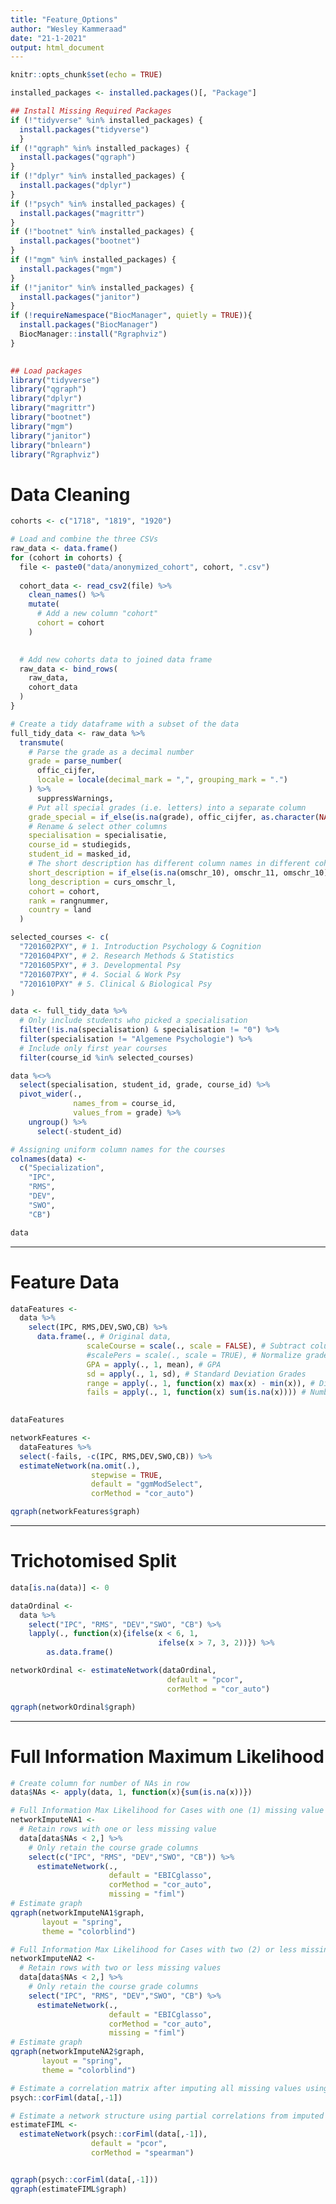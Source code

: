 ```yaml
---
title: "Feature_Options"
author: "Wesley Kammeraad"
date: "21-1-2021"
output: html_document
---
```


```r
knitr::opts_chunk$set(echo = TRUE)
```

```r
installed_packages <- installed.packages()[, "Package"]

## Install Missing Required Packages
if (!"tidyverse" %in% installed_packages) {
  install.packages("tidyverse")
  }
if (!"qgraph" %in% installed_packages) {
  install.packages("qgraph")
}
if (!"dplyr" %in% installed_packages) {
  install.packages("dplyr")
}
if (!"psych" %in% installed_packages) {
  install.packages("magrittr")
}
if (!"bootnet" %in% installed_packages) {
  install.packages("bootnet")
}
if (!"mgm" %in% installed_packages) {
  install.packages("mgm")
}
if (!"janitor" %in% installed_packages) {
  install.packages("janitor")
}
if (!requireNamespace("BiocManager", quietly = TRUE)){
  install.packages("BiocManager")
  BiocManager::install("Rgraphviz")
}
    

## Load packages
library("tidyverse")
library("qgraph")
library("dplyr")
library("magrittr")
library("bootnet")
library("mgm")
library("janitor")
library("bnlearn")
library("Rgraphviz")
```

# Data Cleaning

```r
cohorts <- c("1718", "1819", "1920")

# Load and combine the three CSVs
raw_data <- data.frame()
for (cohort in cohorts) {
  file <- paste0("data/anonymized_cohort", cohort, ".csv")
  
  cohort_data <- read_csv2(file) %>%
    clean_names() %>% 
    mutate(
      # Add a new column "cohort"
      cohort = cohort
    )

  
  # Add new cohorts data to joined data frame
  raw_data <- bind_rows(
    raw_data,
    cohort_data
  )
}
```

```r
# Create a tidy dataframe with a subset of the data
full_tidy_data <- raw_data %>% 
  transmute(
    # Parse the grade as a decimal number
    grade = parse_number(
      offic_cijfer,
      locale = locale(decimal_mark = ",", grouping_mark = ".")
    ) %>%
      suppressWarnings,
    # Put all special grades (i.e. letters) into a separate column
    grade_special = if_else(is.na(grade), offic_cijfer, as.character(NA)),
    # Rename & select other columns
    specialisation = specialisatie,
    course_id = studiegids,
    student_id = masked_id,
    # The short description has different column names in different cohorts
    short_description = if_else(is.na(omschr_10), omschr_11, omschr_10),
    long_description = curs_omschr_l,
    cohort = cohort,
    rank = rangnummer,
    country = land
  )
```

```r
selected_courses <- c(
  "7201602PXY", # 1. Introduction Psychology & Cognition
  "7201604PXY", # 2. Research Methods & Statistics
  "7201605PXY", # 3. Developmental Psy
  "7201607PXY", # 4. Social & Work Psy
  "7201610PXY" # 5. Clinical & Biological Psy
)

data <- full_tidy_data %>%
  # Only include students who picked a specialisation
  filter(!is.na(specialisation) & specialisation != "0") %>% 
  filter(specialisation != "Algemene Psychologie") %>% 
  # Include only first year courses
  filter(course_id %in% selected_courses)
```

```r
data %<>%
  select(specialisation, student_id, grade, course_id) %>%
  pivot_wider(.,
              names_from = course_id,
              values_from = grade) %>%
    ungroup() %>%
      select(-student_id)
```

```r
# Assigning uniform column names for the courses
colnames(data) <-
  c("Specialization",
    "IPC",
    "RMS",
    "DEV",
    "SWO",
    "CB")

data
```

---------------------------------------------------------------------------------------------------------------

# Feature Data 

```r
dataFeatures <- 
  data %>%  
    select(IPC, RMS,DEV,SWO,CB) %>%
      data.frame(., # Original data,
                 scaleCourse = scale(., scale = FALSE), # Subtract column mean from observation for all courses
                 #scalePers = scale(., scale = TRUE), # Normalize grades per person
                 GPA = apply(., 1, mean), # GPA
                 sd = apply(., 1, sd), # Standard Deviation Grades
                 range = apply(., 1, function(x) max(x) - min(x)), # Difference between max and min
                 fails = apply(., 1, function(x) sum(is.na(x)))) # Number of courses failed
                 

dataFeatures
```

```r
networkFeatures <- 
  dataFeatures %>%
  select(-fails, -c(IPC, RMS,DEV,SWO,CB)) %>% 
  estimateNetwork(na.omit(.),
                  stepwise = TRUE,
                  default = "ggmModSelect",
                  corMethod = "cor_auto")

qgraph(networkFeatures$graph)
```


---------------------------------------------------------------------------------------------------------------

# Trichotomised Split 

```r
data[is.na(data)] <- 0

dataOrdinal <- 
  data %>%
    select("IPC", "RMS", "DEV","SWO", "CB") %>% 
    lapply(., function(x){ifelse(x < 6, 1,
                                 ifelse(x > 7, 3, 2))}) %>%
        as.data.frame()

networkOrdinal <- estimateNetwork(dataOrdinal,
                                   default = "pcor",
                                   corMethod = "cor_auto")

qgraph(networkOrdinal$graph)
```

---------------------------------------------------------------------------------------------------------------

# Full Information Maximum Likelihood

```r
# Create column for number of NAs in row
data$NAs <- apply(data, 1, function(x){sum(is.na(x))})
```

```r
# Full Information Max Likelihood for Cases with one (1) missing value
networkImputeNA1 <- 
  # Retain rows with one or less missing value
  data[data$NAs < 2,] %>% 
    # Only retain the course grade columns
    select(c("IPC", "RMS", "DEV","SWO", "CB")) %>%  
      estimateNetwork(.,
                      default = "EBICglasso",
                      corMethod = "cor_auto",
                      missing = "fiml")
# Estimate graph
qgraph(networkImputeNA1$graph,
       layout = "spring",
       theme = "colorblind")
```
```r
# Full Information Max Likelihood for Cases with two (2) or less missing values
networkImputeNA2 <- 
  # Retain rows with two or less missing values
  data[data$NAs < 2,] %>% 
    # Only retain the course grade columns
    select("IPC", "RMS", "DEV","SWO", "CB") %>%  
      estimateNetwork(.,
                      default = "EBICglasso",
                      corMethod = "cor_auto",
                      missing = "fiml")
# Estimate graph
qgraph(networkImputeNA2$graph,
       layout = "spring",
       theme = "colorblind")
```

```r
# Estimate a correlation matrix after imputing all missing values using FIML
psych::corFiml(data[,-1])

# Estimate a network structure using partial correlations from imputed correlation matrix
estimateFIML <- 
  estimateNetwork(psych::corFiml(data[,-1]),
                  default = "pcor",
                  corMethod = "spearman")


qgraph(psych::corFiml(data[,-1]))
qgraph(estimateFIML$graph)
```


